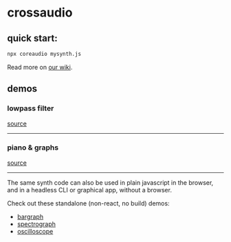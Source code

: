 
# crossaudio

## quick start:

```sh
npx coreaudio mysynth.js
```

Read more on [our wiki](https://github.com/konsumer/crossaudio/wiki/Getting-Started).

## demos

### lowpass filter

<DemoSynth />

[source](https://github.com/konsumer/crossaudio/blob/main/packages/site/src/DemoSynth.jsx)

---

### piano & graphs

<DemoSynth2 />

[source](https://github.com/konsumer/crossaudio/blob/main/packages/site/src/DemoSynth2.jsx)

---

The same synth code can also be used in plain javascript in the browser, and in a headless CLI or graphical app, without a browser.

Check out these standalone (non-react, no build) demos:

- [bargraph](bargraph.html)
- [spectrograph](spectrograph.html)
- [oscilloscope](oscilloscope.html)